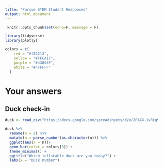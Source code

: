 ```yaml
---
title: "Pursue STEM Student Responses"
output: html_document
---
```


```r
 knitr::opts_chunk$set(echo=F, message = F) 

library(tidyverse)
library(plotly)

colors = c(
    red = "#f34213",
    yellow = "#FFCA17",
    purple = "#43003F",
    white = "#FFFFFF"
  )


```


# Your answers {.tabset}

## Duck check-in

```r
duck <- read_csv("https://docs.google.com/spreadsheets/d/e/2PACX-1vRiq9xggASJOtZCW1lxDO6snw5ViicSjt2nrAD_FWmvLRnQH45XkoRCGrJbHBal2V3TSY-nf43ZySYh/pub?output=csv")

duck %>% 
  rename(n = 2) %>% 
  mutate(n = parse_number(as.character(n))) %>% 
  ggplot(aes(x = n))+
  geom_bar(color = colors[3]) +
  theme_minimal() +
  ggtitle("Which inflatable duck are you today?") +
  labs(x = "Duck number")
```

